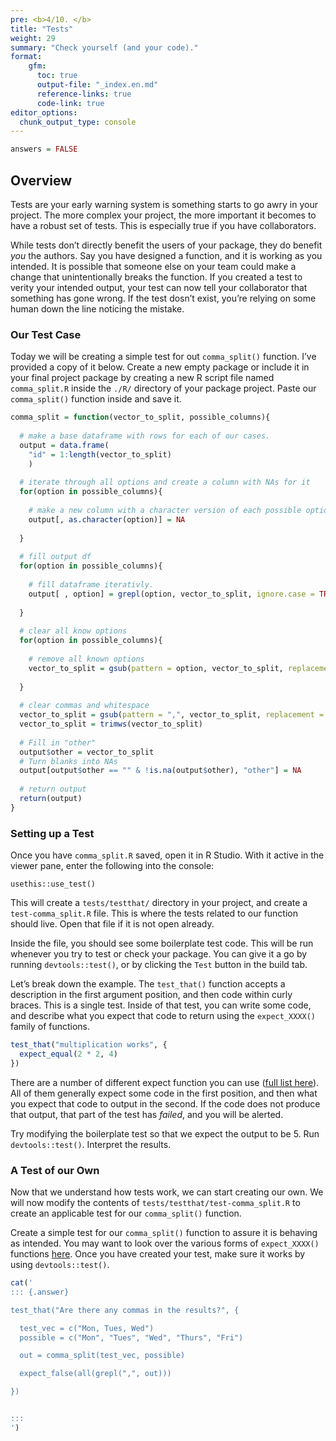 ```yaml
---
pre: <b>4/10. </b>
title: "Tests"
weight: 29
summary: "Check yourself (and your code)."
format:
    gfm:
      toc: true
      output-file: "_index.en.md"
      reference-links: true
      code-link: true
editor_options: 
  chunk_output_type: console
---
```


```r
answers = FALSE
```

## Overview

Tests are your early warning system is something starts to go awry in your project. The more complex your project, the more important it becomes to have a robust set of tests. This is especially true if you have collaborators.

While tests don't directly benefit the users of your package, they do benefit *you* the authors. Say you have designed a function, and it is working as you intended. It is possible that someone else on your team could make a change that unintentionally breaks the function. If you created a test to verity your intended output, your test can now tell your collaborator that something has gone wrong. If the test dosn't exist, you're relying on some human down the line noticing the mistake.

### Our Test Case

Today we will be creating a simple test for out `comma_split()` function. I've provided a copy of it below. Create a new empty package or include it in your final project package by creating a new R script file named `comma_split.R` inside the `./R/` directory of your package project. Paste our `comma_split()` function inside and save it.

```r
comma_split = function(vector_to_split, possible_columns){
  
  # make a base dataframe with rows for each of our cases.
  output = data.frame(
    "id" = 1:length(vector_to_split)
    )
  
  # iterate through all options and create a column with NAs for it
  for(option in possible_columns){
    
    # make a new column with a character version of each possible option.
    output[, as.character(option)] = NA
    
  }
  
  # fill output df
  for(option in possible_columns){
    
    # fill dataframe iterativly.
    output[ , option] = grepl(option, vector_to_split, ignore.case = TRUE)
    
  }
  
  # clear all know options
  for(option in possible_columns){
    
    # remove all known options
    vector_to_split = gsub(pattern = option, vector_to_split, replacement = "", ignore.case = TRUE)
    
  }
  
  # clear commas and whitespace
  vector_to_split = gsub(pattern = ",", vector_to_split, replacement = "", ignore.case = TRUE)
  vector_to_split = trimws(vector_to_split)
  
  # Fill in "other"
  output$other = vector_to_split
  # Turn blanks into NAs
  output[output$other == "" & !is.na(output$other), "other"] = NA
  
  # return output
  return(output)
}
```

### Setting up a Test

Once you have `comma_split.R` saved, open it in R Studio. With it active in the viewer pane, enter the following into the console:

```
usethis::use_test()
```

This will create a `tests/testthat/` directory in your project, and create a `test-comma_split.R` file. This is where the tests related to our function should live. Open that file if it is not open already.

Inside the file, you should see some boilerplate test code. This will be run whenever you try to test or check your package. You can give it a go by running `devtools::test()`, or by clicking the `Test` button in the build tab.

Let's break down the example. The `test_that()` function accepts a description in the first argument position, and then code within curly braces. This is a single test. Inside of that test, you can write some code, and describe what you expect that code to return using the `expect_XXXX()` family of functions.

```r
test_that("multiplication works", {
  expect_equal(2 * 2, 4)
})
```

There are a number of different expect function you can use ([full list here](https://testthat.r-lib.org/reference/)). All of them generally expect some code in the first position, and then what you expect that code to output in the second. If the code does not produce that output, that part of the test has *failed*, and you will be alerted.

::: {.question}
Try modifying the boilerplate test so that we expect the output to be 5. Run `devtools::test()`. Interpret the results.
:::

### A Test of our Own

Now that we understand how tests work, we can start creating our own. We will now modify the contents of `tests/testthat/test-comma_split.R` to create an applicable test for our `comma_split()` function.

::: {.question}
Create a simple test for our `comma_split()` function to assure it is behaving as intended. You may want to look over the various forms of `expect_XXXX()` functions [here](https://testthat.r-lib.org/reference/). Once you have created your test, make sure it works by using `devtools::test()`.
:::

```r
cat('
::: {.answer}

test_that("Are there any commas in the results?", {

  test_vec = c("Mon, Tues, Wed")
  possible = c("Mon", "Tues", "Wed", "Thurs", "Fri")

  out = comma_split(test_vec, possible)

  expect_false(all(grepl(",", out)))

})


:::
')
```


